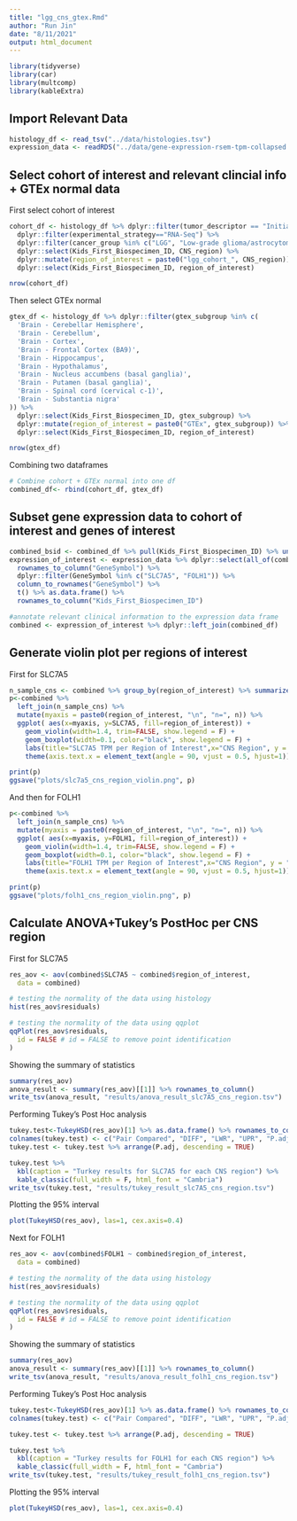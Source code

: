 ```yaml
---
title: "lgg_cns_gtex.Rmd"
author: "Run Jin"
date: "8/11/2021"
output: html_document
---
```


```r
library(tidyverse)
library(car)
library(multcomp)
library(kableExtra)
```

## Import Relevant Data
```r
histology_df <- read_tsv("../data/histologies.tsv")
expression_data <- readRDS("../data/gene-expression-rsem-tpm-collapsed.rds")
```

## Select cohort of interest and relevant clincial info + GTEx normal data
First select cohort of interest 
```r
cohort_df <- histology_df %>% dplyr::filter(tumor_descriptor == "Initial CNS Tumor") %>%
  dplyr::filter(experimental_strategy=="RNA-Seq") %>% 
  dplyr::filter(cancer_group %in% c("LGG", "Low-grade glioma/astrocytoma")) %>%
  dplyr::select(Kids_First_Biospecimen_ID, CNS_region) %>%
  dplyr::mutate(region_of_interest = paste0("lgg_cohort_", CNS_region)) %>%
  dplyr::select(Kids_First_Biospecimen_ID, region_of_interest)

nrow(cohort_df)
```

Then select GTEx normal
```r
gtex_df <- histology_df %>% dplyr::filter(gtex_subgroup %in% c(
  'Brain - Cerebellar Hemisphere',
  'Brain - Cerebellum',
  'Brain - Cortex',
  'Brain - Frontal Cortex (BA9)',
  'Brain - Hippocampus',
  'Brain - Hypothalamus',
  'Brain - Nucleus accumbens (basal ganglia)',
  'Brain - Putamen (basal ganglia)',
  'Brain - Spinal cord (cervical c-1)',
  'Brain - Substantia nigra'
)) %>%
  dplyr::select(Kids_First_Biospecimen_ID, gtex_subgroup) %>%
  dplyr::mutate(region_of_interest = paste0("GTEx", gtex_subgroup)) %>%
  dplyr::select(Kids_First_Biospecimen_ID, region_of_interest)

nrow(gtex_df)
```

Combining two dataframes
```r
# Combine cohort + GTEx normal into one df
combined_df<- rbind(cohort_df, gtex_df)
```

## Subset gene expression data to cohort of interest and genes of interest
```r
combined_bsid <- combined_df %>% pull(Kids_First_Biospecimen_ID) %>% unique()
expression_of_interest <- expression_data %>% dplyr::select(all_of(combined_bsid)) %>% 
  rownames_to_column("GeneSymbol") %>% 
  dplyr::filter(GeneSymbol %in% c("SLC7A5", "FOLH1")) %>% 
  column_to_rownames("GeneSymbol") %>%
  t() %>% as.data.frame() %>%
  rownames_to_column("Kids_First_Biospecimen_ID")

#annotate relevant clinical information to the expression data frame
combined <- expression_of_interest %>% dplyr::left_join(combined_df) 
```


## Generate violin plot per regions of interest
First for SLC7A5
```r
n_sample_cns <- combined %>% group_by(region_of_interest) %>% summarize(n=n())
p<-combined %>%
  left_join(n_sample_cns) %>%
  mutate(myaxis = paste0(region_of_interest, "\n", "n=", n)) %>%
  ggplot( aes(x=myaxis, y=SLC7A5, fill=region_of_interest)) +
    geom_violin(width=1.4, trim=FALSE, show.legend = F) +
    geom_boxplot(width=0.1, color="black", show.legend = F) +
    labs(title="SLC7A5 TPM per Region of Interest",x="CNS Region", y = "SLC7A5 TPM Value") +
    theme(axis.text.x = element_text(angle = 90, vjust = 0.5, hjust=1))

print(p)
ggsave("plots/slc7a5_cns_region_violin.png", p)

```

And then for FOLH1
```r
p<-combined %>%
  left_join(n_sample_cns) %>%
  mutate(myaxis = paste0(region_of_interest, "\n", "n=", n)) %>%
  ggplot( aes(x=myaxis, y=FOLH1, fill=region_of_interest)) +
    geom_violin(width=1.4, trim=FALSE, show.legend = F) +
    geom_boxplot(width=0.1, color="black", show.legend = F) +
    labs(title="FOLH1 TPM per Region of Interest",x="CNS Region", y = "FOLH1 TPM Value") +
    theme(axis.text.x = element_text(angle = 90, vjust = 0.5, hjust=1))

print(p)
ggsave("plots/folh1_cns_region_violin.png", p)
```

## Calculate ANOVA+Tukey's PostHoc per CNS region

First for SLC7A5
```r
res_aov <- aov(combined$SLC7A5 ~ combined$region_of_interest,
  data = combined)

# testing the normality of the data using histology
hist(res_aov$residuals)
```

```r
# testing the normality of the data using qqplot
qqPlot(res_aov$residuals,
  id = FALSE # id = FALSE to remove point identification
)
```

Showing the summary of statistics
```r
summary(res_aov)
anova_result <- summary(res_aov)[[1]] %>% rownames_to_column()
write_tsv(anova_result, "results/anova_result_slc7A5_cns_region.tsv")
```

Performing Tukey's Post Hoc analysis
```r
tukey.test<-TukeyHSD(res_aov)[1] %>% as.data.frame() %>% rownames_to_column() 
colnames(tukey.test) <- c("Pair Compared", "DIFF", "LWR", "UPR", "P.adj")
tukey.test <- tukey.test %>% arrange(P.adj, descending = TRUE)

tukey.test %>%
  kbl(caption = "Turkey results for SLC7A5 for each CNS region") %>%
  kable_classic(full_width = F, html_font = "Cambria")
write_tsv(tukey.test, "results/tukey_result_slc7A5_cns_region.tsv")
```
Plotting the 95% interval
```r
plot(TukeyHSD(res_aov), las=1, cex.axis=0.4)
```


Next for FOLH1
```r
res_aov <- aov(combined$FOLH1 ~ combined$region_of_interest,
  data = combined)

# testing the normality of the data using histology
hist(res_aov$residuals)
```

```r
# testing the normality of the data using qqplot
qqPlot(res_aov$residuals,
  id = FALSE # id = FALSE to remove point identification
)
```

Showing the summary of statistics
```r
summary(res_aov)
anova_result <- summary(res_aov)[[1]] %>% rownames_to_column()
write_tsv(anova_result, "results/anova_result_folh1_cns_region.tsv")
```

Performing Tukey's Post Hoc analysis
```r
tukey.test<-TukeyHSD(res_aov)[1] %>% as.data.frame() %>% rownames_to_column()
colnames(tukey.test) <- c("Pair Compared", "DIFF", "LWR", "UPR", "P.adj")

tukey.test <- tukey.test %>% arrange(P.adj, descending = TRUE)

tukey.test %>%
  kbl(caption = "Turkey results for FOLH1 for each CNS region") %>%
  kable_classic(full_width = F, html_font = "Cambria")
write_tsv(tukey.test, "results/tukey_result_folh1_cns_region.tsv")
```
Plotting the 95% interval
```r
plot(TukeyHSD(res_aov), las=1, cex.axis=0.4)
```
